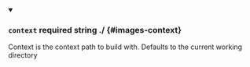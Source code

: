 
<details className="config-field" data-expandable="false" open>
<summary>

### `context` <span class="config-field-required" data-required="false">required</span> <span class="config-field-type">string</span> <span class="config-field-default">./</span> <span class="config-field-enum"></span> {#images-context}

Context is the context path to build with. Defaults to the current working directory

</summary>



</details>
